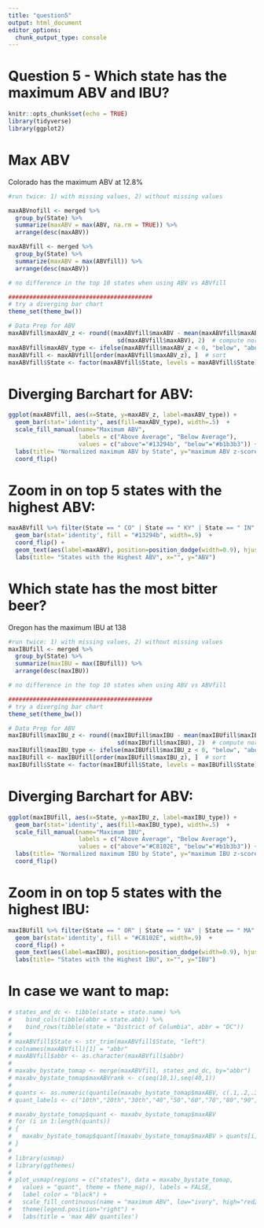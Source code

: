 ```yaml
---
title: "question5"
output: html_document
editor_options: 
  chunk_output_type: console
---
```

# Question 5 - Which state has the maximum ABV and IBU?
```r
knitr::opts_chunk$set(echo = TRUE)
library(tidyverse)
library(ggplot2)
```

# Max ABV
Colorado has the maximum ABV at 12.8%
```r
#run twice: 1) with missing values, 2) without missing values

maxABVnofill <- merged %>% 
  group_by(State) %>% 
  summarize(maxABV = max(ABV, na.rm = TRUE)) %>% 
  arrange(desc(maxABV))

maxABVfill <- merged %>% 
  group_by(State) %>% 
  summarize(maxABV = max(ABVfill)) %>% 
  arrange(desc(maxABV))

# no difference in the top 10 states when using ABV vs ABVfill

#########################################
# try a diverging bar chart
theme_set(theme_bw())  

# Data Prep for ABV
maxABVfill$maxABV_z <- round((maxABVfill$maxABV - mean(maxABVfill$maxABV))/
                               sd(maxABVfill$maxABV), 2)  # compute normalized mpg
maxABVfill$maxABV_type <- ifelse(maxABVfill$maxABV_z < 0, "below", "above")  # above / below avg flag
maxABVfill <- maxABVfill[order(maxABVfill$maxABV_z), ]  # sort
maxABVfill$State <- factor(maxABVfill$State, levels = maxABVfill$State)  # convert to factor to retain sorted order in plot.
```

# Diverging Barchart for ABV:
```r
ggplot(maxABVfill, aes(x=State, y=maxABV_z, label=maxABV_type)) + 
  geom_bar(stat='identity', aes(fill=maxABV_type), width=.5)  +
  scale_fill_manual(name="Maximum ABV", 
                    labels = c("Above Average", "Below Average"), 
                    values = c("above"="#13294b", "below"="#b1b3b3")) + 
  labs(title= "Normalized maximum ABV by State", y="maximum ABV z-score", x="") + 
  coord_flip()
```

# Zoom in on top 5 states with the highest ABV:
```r
maxABVfill %>% filter(State == " CO" | State == " KY" | State == " IN" | State == " NY" | State == " WI") %>% ggplot(aes(x=State, y=maxABV)) + 
  geom_bar(stat='identity', fill = "#13294b", width=.9)  + 
  coord_flip() +
  geom_text(aes(label=maxABV), position=position_dodge(width=0.9), hjust=+1.25, col="white") +
  labs(title= "States with the Highest ABV", x="", y="ABV") 
```

# Which state has the most bitter beer?
Oregon has the maximum IBU at 138
```r
#run twice: 1) with missing values, 2) without missing values
maxIBUfill <- merged %>% 
  group_by(State) %>% 
  summarize(maxIBU = max(IBUfill)) %>% 
  arrange(desc(maxIBU))

# no difference in the top 10 states when using ABV vs ABVfill

#########################################
# try a diverging bar chart
theme_set(theme_bw())  

# Data Prep for ABV
maxIBUfill$maxIBU_z <- round((maxIBUfill$maxIBU - mean(maxIBUfill$maxIBU))/
                               sd(maxIBUfill$maxIBU), 2)  # compute normalized mpg
maxIBUfill$maxIBU_type <- ifelse(maxIBUfill$maxIBU_z < 0, "below", "above")  # above / below avg flag
maxIBUfill <- maxIBUfill[order(maxIBUfill$maxIBU_z), ]  # sort
maxIBUfill$State <- factor(maxIBUfill$State, levels = maxIBUfill$State)  # convert to factor to retain sorted order in plot.
```

# Diverging Barchart for ABV:
```r
ggplot(maxIBUfill, aes(x=State, y=maxIBU_z, label=maxIBU_type)) + 
  geom_bar(stat='identity', aes(fill=maxIBU_type), width=.5)  +
  scale_fill_manual(name="Maximum IBU", 
                    labels = c("Above Average", "Below Average"), 
                    values = c("above"="#C8102E", "below"="#b1b3b3")) + 
  labs(title= "Normalized maximum IBU by State", y="maximum IBU z-score", x="") + 
  coord_flip()
```

# Zoom in on top 5 states with the highest IBU:
```r
maxIBUfill %>% filter(State == " OR" | State == " VA" | State == " MA" | State == " OH" | State == " VT") %>% ggplot(aes(x=State, y=maxIBU)) + 
  geom_bar(stat='identity', fill = "#C8102E", width=.9)  + 
  coord_flip() +
  geom_text(aes(label=maxIBU), position=position_dodge(width=0.9), hjust=+1.25, col="white") +
  labs(title= "States with the Highest IBU", x="", y="IBU") 
```

# In case we want to map:
```r
# states_and_dc <- tibble(state = state.name) %>%
#    bind_cols(tibble(abbr = state.abb)) %>% 
#    bind_rows(tibble(state = "District of Columbia", abbr = "DC"))
# 
# maxABVfill$State <- str_trim(maxABVfill$State, "left")
# colnames(maxABVfill)[1] = "abbr"
# maxABVfill$abbr <- as.character(maxABVfill$abbr)
# 
# maxabv_bystate_tomap <- merge(maxABVfill, states_and_dc, by="abbr")
# maxabv_bystate_tomap$maxABVrank <- c(seq(10,1),seq(40,1))
# 
# quants <- as.numeric(quantile(maxabv_bystate_tomap$maxABV, c(.1,.2,.3,.4,.5,.6,.7,.8,.9,.99,1)))
# quant_labels <- c("10th","20th","30th","40","50","60","70","80","90","99")

# maxabv_bystate_tomap$quant <- maxabv_bystate_tomap$maxABV
# for (i in 1:length(quants))
# {
#   maxabv_bystate_tomap$quant[(maxabv_bystate_tomap$maxABV > quants[i])] = quants[i]
# }
# 
# library(usmap)
# library(ggthemes)
# 
# plot_usmap(regions = c("states"), data = maxabv_bystate_tomap,
#   values = "quant", theme = theme_map(), labels = FALSE,
#   label_color = "black") +
#   scale_fill_continuous(name = "maximum ABV", low="ivory", high="red2") +
#   theme(legend.position="right") +
#   labs(title = 'max ABV quantiles')
```
